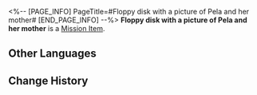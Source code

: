 <%-- [PAGE_INFO]
PageTitle=#Floppy disk with a picture of Pela and her mother#
[END_PAGE_INFO] --%>
{{Item Infobox
|id          = 140210
|image       = Item Floppy disk with a picture of Pela and her mother.png
|type        = Mission Item
|invCategory = Missions
|rarity      = 3
|effect      = 
|description = A digital data storage component that has been frozen for more than a decade. It looks very primitive.<br />A young girl is being held by someone in the picture, but that someone's face is no longer distinguishable.
}}
{{Description|''"Did you hear about that outstanding outdoors explorer who died 16 years ago? The best explorer out of all Belobog..."''}}
'''Floppy disk with a picture of Pela and her mother''' is a [[Mission Item]].

==Other Languages==
{{Other Languages
|en   = Floppy disk with a picture of Pela and her mother
|zhs  = 贴有佩拉与母亲合照的软盘
|zht  = 貼有佩拉與母親合照的軟碟
|ja   = ペラと母親の写真が貼られたフロッピーディスク
|ko   = 페라와 어머니가 함께 찍은 사진이 붙어 있는 디스켓
|es   = Disquete con la foto de Pela y su madre
|fr   = Disquette avec une photo de Pela et sa mère
|ru   = Дискета с фотографией Пелы и её матери
|th   = แผ่นดิสก์ที่แปะรูปของ Pela และแม่ของเธอ
|vi   = Chiếc Đĩa Dán Hình Pela Chụp Cùng Mẹ
|de   = Speicherstick mit einem Bild von Pela und ihrer Mutter
|id   = Disket dengan Foto Pela dan Ibunya
|pt   = Disquete com uma Foto de Pela e Sua Mãe
}}

==Change History==
{{Change History|1.3}}